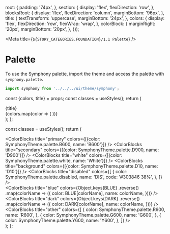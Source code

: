 
  root: {
    padding: '74px',
  },
  section: {
    display: 'flex',
    flexDirection: 'row',
  },
  blocksRoot: {
    display: 'flex',
    flexDirection: 'column',
    marginBottom: '96px',
  },
  title: {
    textTransform: 'uppercase',
    marginBottom: '24px',
  },
  colors: {
    display: 'flex',
    flexDirection: 'row',
    flexWrap: 'wrap',
  },
  colorBlock: {
    marginRight: '20px',
    marginBottom: '20px',
  },
}));

<Meta title={`${STORY_CATEGORIES.FOUNDATION}/1.1 Palette`} />

# Palette

To use the Symphony palette, import the theme and access the palette with `symphony.palette`.

```js
import symphony from '../../../ui/theme/symphony';
```

  const {colors, title} = props;
  const classes = useStyles();
  return (
    <div className={classes.blocksRoot}>
      <Text className={classes.title} weight="medium">
        {title}
      </Text>
      <div className={classes.colors}>
        {colors.map(color => (
          <ColorBlock
            key={color.color}
            className={classes.colorBlock}
            color={color.color}
            name={color.name}
            code={color.code}
          />
        ))}
      </div>
    </div>
  );
};

  const classes = useStyles();
  return (
    <div className={classes.root}>
      <div className={classes.section}>
        <ColorBlocks
          title="primary"
          colors={[{color: SymphonyTheme.palette.B600, name: 'B600'}]}
        />
        <ColorBlocks
          title="secondary"
          colors={[{color: SymphonyTheme.palette.D900, name: 'D900'}]}
        />
        <ColorBlocks
          title="white"
          colors={[{color: SymphonyTheme.palette.white, name: 'White'}]}
        />
        <ColorBlocks
          title="background"
          colors={[{color: SymphonyTheme.palette.D10, name: 'D10'}]}
        />
        <ColorBlocks
          title="disabled"
          colors={[
            {
              color: SymphonyTheme.palette.disabled,
              name: 'DIS',
              code: '#303846 38%',
            },
          ]}
        />
      </div>
      <div className={classes.section}>
        <ColorBlocks
          title="blue"
          colors={Object.keys(BLUE)
            .reverse()
            .map(colorName => ({
              color: BLUE[colorName],
              name: colorName,
            }))}
        />
      </div>
      <div className={classes.section}>
        <ColorBlocks
          title="dark"
          colors={Object.keys(DARK)
            .reverse()
            .map(colorName => ({
              color: DARK[colorName],
              name: colorName,
            }))}
        />
      </div>
      <div className={classes.section}>
        <ColorBlocks
          title="other"
          colors={[
            {
              color: SymphonyTheme.palette.R600,
              name: 'R600',
            },
            {
              color: SymphonyTheme.palette.G600,
              name: 'G600',
            },
            {
              color: SymphonyTheme.palette.Y600,
              name: 'Y600',
            },
          ]}
        />
      </div>
    </div>
  );
};

<ColorsRoot />
